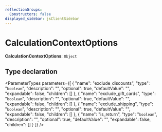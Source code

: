 ```yaml
---
reflectionGroups:
  Constructors: false
displayed_sidebar: jsClientSidebar
---
```



# CalculationContextOptions

 **CalculationContextOptions**: `Object`

## Type declaration

<ParameterTypes parameters={[
  {
    "name": "exclude_discounts",
    "type": "`boolean`",
    "description": "",
    "optional": true,
    "defaultValue": "",
    "expandable": false,
    "children": []
  },
  {
    "name": "exclude_gift_cards",
    "type": "`boolean`",
    "description": "",
    "optional": true,
    "defaultValue": "",
    "expandable": false,
    "children": []
  },
  {
    "name": "exclude_shipping",
    "type": "`boolean`",
    "description": "",
    "optional": true,
    "defaultValue": "",
    "expandable": false,
    "children": []
  },
  {
    "name": "is_return",
    "type": "`boolean`",
    "description": "",
    "optional": true,
    "defaultValue": "",
    "expandable": false,
    "children": []
  }
]} />
